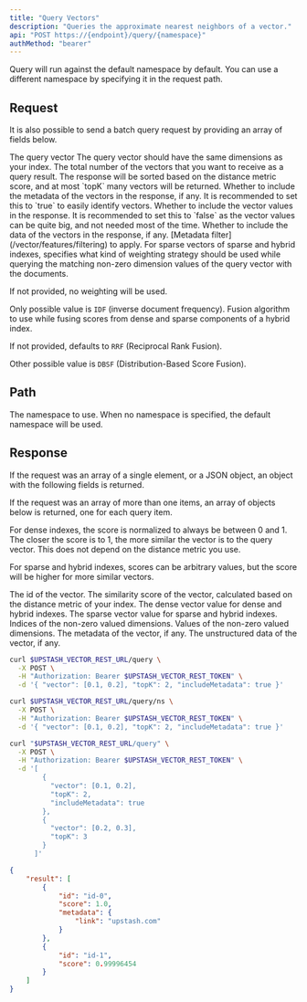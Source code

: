 ```yaml
---
title: "Query Vectors"
description: "Queries the approximate nearest neighbors of a vector."
api: "POST https://{endpoint}/query/{namespace}"
authMethod: "bearer"
---
```


<Tip>
  Query will run against the default namespace by default.
  You can use a different namespace by specifying it in the request path.
</Tip>

## Request

It is also possible to send a batch query request by providing an array
of fields below.

<ParamField body="vector" name="vector" type="number[]" required>
  The query vector
  <Note>The query vector should have the same dimensions as your index.</Note>
</ParamField>

<ParamField body="topK" type="number" default="10">
  The total number of the vectors that you want to receive as a query
  result. The response will be sorted based on the distance metric score,
  and at most `topK` many vectors will be returned.
</ParamField>
<ParamField body="includeMetadata" type="boolean" default="false">
  Whether to include the metadata of the vectors in the response, if any.
  It is recommended to set this to `true` to easily identify vectors.
</ParamField>
<ParamField body="includeVectors" type="boolean" default="false">
  Whether to include the vector values in the response.
  It is recommended to set this to `false` as the vector values can be
  quite big, and not needed most of the time.
</ParamField>
<ParamField body="includeData" type="boolean" default="false">
  Whether to include the data of the vectors in the response, if any.
</ParamField>
<ParamField body="filter" type="string" default="">
  [Metadata filter](/vector/features/filtering) to apply.
</ParamField>
<ParamField body="weightingStrategy" type="string">
  For sparse vectors of sparse and hybrid indexes, specifies what kind of
  weighting strategy should be used while querying the matching non-zero
  dimension values of the query vector with the documents.

  If not provided, no weighting will be used.

  Only possible value is `IDF` (inverse document frequency).
</ParamField>
<ParamField body="fusionAlgorithm" type="string">
  Fusion algorithm to use while fusing scores
  from dense and sparse components of a hybrid index.

  If not provided, defaults to `RRF` (Reciprocal Rank Fusion).

  Other possible value is `DBSF` (Distribution-Based Score Fusion).
</ParamField>

## Path

<ParamField path="namespace" type="string" default="">
  The namespace to use.
  When no namespace is specified, the default namespace will be used.
</ParamField>

## Response

If the request was an array of a single element, or a JSON object,
an object with the following fields is returned.

If the request was an array of more than one items, an array of
objects below is returned, one for each query item.

<Note>
  For dense indexes, the score is normalized to always be between 0 and 1.
  The closer the score is to 1, the more similar the vector is to the query vector.
  This does not depend on the distance metric you use.

  For sparse and hybrid indexes, scores can be arbitrary values, but the score
  will be higher for more similar vectors.
</Note>

<ResponseField name="Scores" type="Object[]">
  <Expandable defaultOpen="true">
    <ResponseField name="id" type="string" required>
      The id of the vector.
    </ResponseField>
    <ResponseField name="score" type="number" required>
      The similarity score of the vector, calculated based on the distance metric of your index.
    </ResponseField>
    <ResponseField name="vector" type="number[]">
      The dense vector value for dense and hybrid indexes.
    </ResponseField>
    <ResponseField name="sparseVector" type="Object[]">
      The sparse vector value for sparse and hybrid indexes.
      <Expandable defaultOpen="true">
        <ResponseField name="indices" type="number[]">
          Indices of the non-zero valued dimensions.
        </ResponseField>
        <ResponseField name="values" type="number[]">
          Values of the non-zero valued dimensions.
        </ResponseField>
      </Expandable>
    </ResponseField>
    <ResponseField name="metadata" type="Object">
      The metadata of the vector, if any.
    </ResponseField>
    <ResponseField name="data" type="string">
      The unstructured data of the vector, if any.
    </ResponseField>
  </Expandable>
</ResponseField>

<RequestExample>

```sh curl
curl $UPSTASH_VECTOR_REST_URL/query \
  -X POST \
  -H "Authorization: Bearer $UPSTASH_VECTOR_REST_TOKEN" \
  -d '{ "vector": [0.1, 0.2], "topK": 2, "includeMetadata": true }'
```

```sh curl (Namespace)
curl $UPSTASH_VECTOR_REST_URL/query/ns \
  -X POST \
  -H "Authorization: Bearer $UPSTASH_VECTOR_REST_TOKEN" \
  -d '{ "vector": [0.1, 0.2], "topK": 2, "includeMetadata": true }'
```

```sh curl (Batch Query)
curl "$UPSTASH_VECTOR_REST_URL/query" \
  -X POST \
  -H "Authorization: Bearer $UPSTASH_VECTOR_REST_TOKEN" \
  -d '[
        {
          "vector": [0.1, 0.2],
          "topK": 2,
          "includeMetadata": true
        },
        {
          "vector": [0.2, 0.3],
          "topK": 3
        }
      ]'
```

</RequestExample>

<ResponseExample>

```json 200 OK
{
    "result": [
        {
            "id": "id-0",
            "score": 1.0,
            "metadata": {
                "link": "upstash.com"
            }
        },
        {
            "id": "id-1",
            "score": 0.99996454
        }
    ]
}
```
</ResponseExample>
